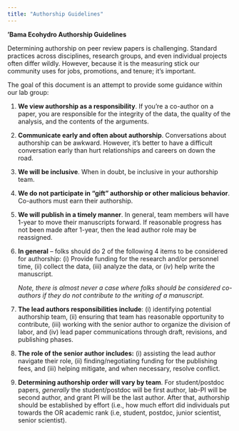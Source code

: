 ```yaml
---
title: "Authorship Guidelines"
---
```


**‘Bama Ecohydro Authorship Guidelines** 

Determining authorship on peer review papers is challenging.
Standard practices across disciplines, research groups, and even individual projects often differ wildly.
However, because it is the measuring stick our community uses for jobs, promotions, and tenure; it's important. 

The goal of this document is an attempt to provide some guidance within our lab group:

1.  **We view authorship as a responsibility**.
    If you’re a co-author on a paper, you are responsible for the integrity of the data, the quality of the analysis, and the contents of the arguments. 

```{=html}
<!-- -->
```
2.  **Communicate early and often about authorship**.
    Conversations about authorship can be awkward.
    However, it's better to have a difficult conversation early than hurt relationships and careers on down the road. 

```{=html}
<!-- -->
```
3.  **We will be inclusive**.
    When in doubt, be inclusive in your authorship team. 

```{=html}
<!-- -->
```
4.  **We do not participate in “gift” authorship or other malicious behavior**.
    Co-authors must earn their authorship.

```{=html}
<!-- -->
```
5.  **We will publish in a timely manner**.
    In general, team members will have 1-year to move their manuscripts forward.
    If reasonable progress has not been made after 1-year, then the lead author role may be reassigned.

```{=html}
<!-- -->
```
6.  **In general** -- folks should do 2 of the following 4 items to be considered for authorship: (i) Provide funding for the research and/or personnel time, (ii) collect the data, (iii) analyze the data, or (iv) help write the manuscript.

    *Note, there is almost never a case where folks should be considered co-authors if they do not contribute to the writing of a manuscript.* 

7.  **The lead authors responsibilities include**: (i) identifying potential authorship team, (ii) ensuring that team has reasonable opportunity to contribute, (iii) working with the senior author to organize the division of labor, and (iv) lead paper communications through draft, revisions, and publishing phases. 

```{=html}
<!-- -->
```
8.  **The role of the senior author includes:** (i) assisting the lead author navigate their role, (ii) finding/negotiating funding for the publishing fees, and (iii) helping mitigate, and when necessary, resolve conflict. 

9.  **Determining authorship order will vary by team**.
    For student/postdoc papers, *generally* the student/postdoc will be first author, lab-PI will be second author, and grant PI will be the last author.
    After that, authorship should be established by effort (i.e., how much effort did individuals put towards the OR academic rank (i.e, student, postdoc, junior scientist, senior scientist).
